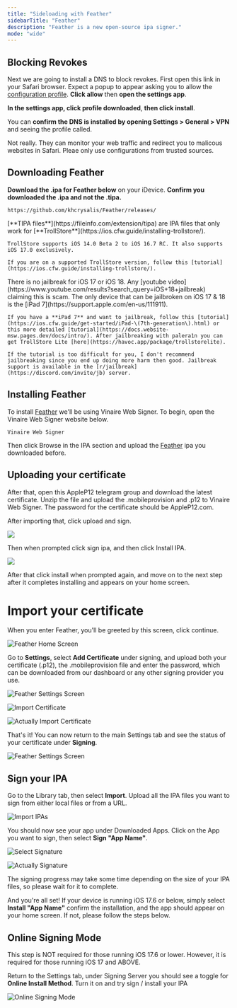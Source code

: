 ```yaml
---
title: "Sideloading with Feather"
sidebarTitle: "Feather"
description: "Feather is a new open-source ipa signer."
mode: "wide"
---
```


## Blocking Revokes

Next we are going to install a DNS to block revokes. First open this link in your Safari browser. Expect a popup to appear asking you to allow the [configuration profile](https://blog.checkpoint.com/security/malicious-configuration-profiles-ios-achilles-heel/). **Click allow** then **open the settings app**.

**In the settings app, click profile downloaded**, **then click install**. 

You can **confirm the DNS is installed by opening Settings \> General \> VPN** and seeing the profile called.

<Accordion title="Are configuration profiles safe?" icon="question" iconType="regular">
  <Note>
    Not really. They can monitor your web traffic and redirect you to malicous websites in Safari. Pleae only use configurations from trusted sources.
  </Note>
</Accordion>

## Downloading Feather

**Download the .ipa for Feather below** on your iDevice. **Confirm you downloaded the .ipa and not the .tipa.**

```
https://github.com/khcrysalis/Feather/releases/
```

<Accordion title="Whats a .tipa? Is iOS 17 or iOS 18 jailbreakable?" icon="question" iconType="regular">
  <Note>
    [**TIPA files**](https://fileinfo.com/extension/tipa) are IPA files that only work for [**TrollStore**](https://ios.cfw.guide/installing-trollstore/).

    TrollStore supports iOS 14.0 Beta 2 to iOS 16.7 RC. It also supports iOS 17.0 exclusively.

    If you are on a supported TrollStore version, follow this [tutorial](https://ios.cfw.guide/installing-trollstore/).
  </Note>
  <Warning>
    There is no jailbreak for iOS 17 or iOS 18. Any [youtube video](https://www.youtube.com/results?search_query=iOS+18+jailbreak) claiming this is scam. The only device that can be jailbroken on iOS 17 & 18 is the [iPad 7](https://support.apple.com/en-us/111911).

    If you have a **iPad 7** and want to jailbreak, follow this [tutorial](https://ios.cfw.guide/get-started/iPad-\(7th-generation\).html) or this more detailed [tutorial](https://docs.website-msw.pages.dev/docs/intro/). After jailbreaking with palera1n you can get TrollStore Lite [here](https://havoc.app/package/trollstorelite).

    If the tutorial is too difficult for you, I don't recommend jailbreaking since you end up doing more harm then good. Jailbreak support is available in the [r/jailbreak](https://discord.com/invite/jb) server.
  </Warning>
</Accordion>

## Installing Feather

To install [Feather](http://github.com/khcrysalis/Feather/) we'll be using Vinaire Web Signer. To begin, open the Vinaire Web Signer website below.

```
Vinaire Web Signer
```

Then click Browse in the IPA section and upload the [Feather](http://github.com/khcrysalis/Feather/) ipa you downloaded before.

## Uploading your certificate

After that, open this AppleP12 telegram group and download the latest certificate. Unzip the file and upload the .mobileprovision and .p12 to Vinaire Web Signer. The password for the certificate should be AppleP12.com.

After importing that, click upload and sign.

![](/uploadandsign.png)

Then when prompted click sign ipa, and then click Install IPA.

![](/install.png)

After that click install when prompted again, and move on to the next step after it completes installing and appears on your home screen.

# Import your certificate

When you enter Feather, you'll be greeted by this screen, click continue.

![Feather Home Screen](/images/Feather/home_screen.jpeg)

Go to **Settings**, select **Add Certificate** under signing, and upload both your certificate (.p12), the .mobileprovision file and enter the password, which can be downloaded from our dashboard or any other signing provider you use.

![Feather Settings Screen](/images/Feather/settings_screen.jpeg)

![Import Certificate](/images/Feather/import_certificate.jpeg)

![Actually Import Certificate](/images/Feather/actually_import_certificate.jpeg)

That's it\! You can now return to the main Settings tab and see the status of your certificate under **Signing**.

![Feather Settings Screen](/images/Feather/settings_screen_with_cert.jpeg)

## Sign your IPA

Go to the Library tab, then select **Import**. Upload all the IPA files you want to sign from either local files or from a URL.

![Import IPAs](/images/Feather/import.jpeg)

You should now see your app under Downloaded Apps. Click on the App you want to sign, then select **Sign "App Name"**.

![Select Signature](/images/Feather/select_signature.jpeg)

![Actually Signature](/images/Feather/signature.jpeg)

The signing progress may take some time depending on the size of your IPA files, so please wait for it to complete.

And you're all set\! If your device is running iOS 17.6 or below, simply select **Install "App Name"** confirm the installation, and the app should appear on your home screen. If not, please follow the steps below.

## Online Signing Mode

<Warning>
  This step is NOT required for those running iOS 17.6 or lower. However, it is required for those running iOS 17 and ABOVE.
</Warning>

Return to the Settings tab, under Signing Server you should see a toggle for **Online Install Method**. Turn it on and try sign / install your IPA

![Online Signing Mode](/images/Feather/online-signing.jpeg)